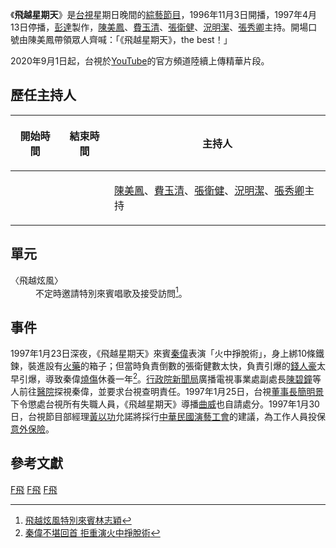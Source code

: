 
{{expand|time=2014-03-10T11:53:55+00:00}}

{{Infobox television
| 名稱 = 飛越星期天
| 原名 = 
| 圖片 = 
| 圖說 = 
| 分類 = [[綜藝節目|綜藝節目]]
| 國家 = {{ROC-TW}}
| 語言 = [[國語|國語]]為主
| 主持 = [[陳美鳳_(台灣)|陳美鳳]]、[[費玉清|費玉清]]、[[張衛健|張衛健]]、[[況明潔|況明潔]]、[[張秀卿|張秀卿]]
| 標語 = 《飛越星期天》，the best！
| 製作人 = [[彭達|彭達]]
| 製作公司 = 大東影藝股份有限公司
| 頻道 = [[台視主頻|台視主頻]]
| 播出國家 = {{TWN}}
| 開始 = 1996年11月3日
| 結束 = 1997年4月13日
| 早於 =[[飛上彩虹_(台視)|飛上彩虹]]
| 晚於 =[[超級星期天|超級星期天]]
}}
《'''飛越星期天'''》是[[台視|台視]]星期日晚間的[[綜藝節目|綜藝節目]]，1996年11月3日開播，1997年4月13日停播，[[彭達|彭達]]製作，[[陳美鳳_(台灣)|陳美鳳]]、[[費玉清|費玉清]]、[[張衛健|張衛健]]、[[況明潔|況明潔]]、[[張秀卿|張秀卿]]主持。開場口號由陳美鳳帶領眾人齊喊：「《飛越星期天》，the best！」

2020年9月1日起，台視於[[YouTube|YouTube]]的官方頻道陸續上傳精華片段。

==歷任主持人==
{| class="wikitable"
|-
! 開始時間 !! 結束時間 !! 主持人 
|-
|
|
|[[陳美鳳|陳美鳳]]、[[費玉清|費玉清]]、[[張衛健|張衛健]]、[[況明潔|況明潔]]、[[張秀卿|張秀卿]]主持
|}

==單元==
;〈飛越炫風〉
:不定時邀請特別來賓唱歌及接受訪問<ref>[http://www.tudou.com/programs/view/g0K59MCXEJE 飛越炫風特別來賓林志穎]</ref>。

==事件==
1997年1月23日深夜，《飛越星期天》來賓[[秦偉|秦偉]]表演「火中掙脫術」，身上綁10條鐵鍊，裝進設有[[火藥|火藥]]的箱子；但當時負責倒數的張衛健數太快，負責引爆的[[錢人豪|錢人豪]]太早引爆，導致秦偉[[燒傷|燒傷]]休養一年<ref>[http://www.chinatimes.com/newspapers/20130423000926-260112 秦偉不堪回首 拒重演火中掙脫術]</ref>。[[行政院新聞局|行政院新聞局]]廣播電視事業處副處長[[陳碧鐘|陳碧鐘]]等人前往[[醫院|醫院]]探視秦偉，並要求台視查明責任。1997年1月25日，台視[[董事長|董事長]][[簡明景|簡明景]]下令懲處台視所有失職人員，《飛越星期天》導播[[曲威|曲威]]也自請處分。1997年1月30日，台視節目部經理[[黃以功|黃以功]]允諾將採行[[中華民國演藝工會|中華民國演藝工會]]的建議，為工作人員投保[[意外保險|意外保險]]。

==參考文獻==
{{Reflist}}
{{電視節目的變遷
|電視台=[[台灣電視公司|台灣電視公司]]
|播放檔次=星期日19:30～21:30
|節目名稱=飛越星期天<br />（1996年11月3日～1997年4月13日）
|上一節目=(卡通、長片等不定播出)<br />（1996年2月25日～1996年10月27日）
|下一節目=[[飛上彩虹_(台視)|飛上彩虹]]<br />（1997年4月20日～1997年10月23日）
}}
[[Category:已停播的台灣綜藝節目|F飛]]
[[Category:台視電視節目|F飛]]
[[Category:香港有線電視節目|F飛]]